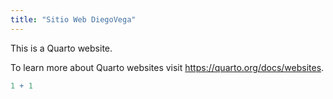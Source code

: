 ```yaml
---
title: "Sitio Web DiegoVega"
---
```


This is a Quarto website.

To learn more about Quarto websites visit <https://quarto.org/docs/websites>.

```r
1 + 1
```
